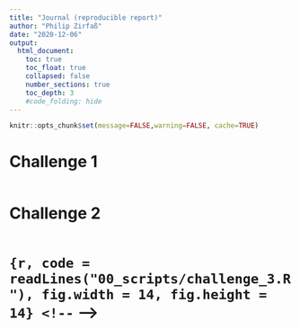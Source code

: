 ```yaml
---
title: "Journal (reproducible report)"
author: "Philip Zirfaß"
date: "2020-12-06"
output:
  html_document:
    toc: true
    toc_float: true
    collapsed: false
    number_sections: true
    toc_depth: 3
    #code_folding: hide
---
```


```r
knitr::opts_chunk$set(message=FALSE,warning=FALSE, cache=TRUE)
```

# Challenge 1

```r
```

# Challenge 2

```r
```

<!-- # Challenge 3 -->

# ```{r, code = readLines("00_scripts/challenge_3.R"), fig.width = 14, fig.height = 14}
<!-- ``` -->